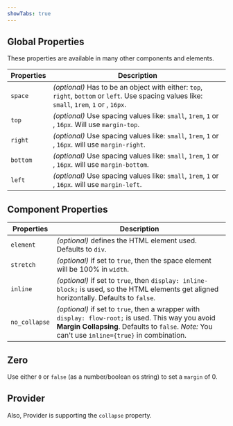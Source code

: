 ```yaml
---
showTabs: true
---
```



## Global Properties

These properties are available in many other components and elements.

| Properties | Description                                                                                                                                  |
| ---------- | -------------------------------------------------------------------------------------------------------------------------------------------- |
| `space`    | _(optional)_ Has to be an object with either: `top`, `right`, `bottom` or `left`. Use spacing values like: `small`, `1rem`, `1` or , `16px`. |
| `top`      | _(optional)_ Use spacing values like: `small`, `1rem`, `1` or , `16px`. Will use `margin-top`.                                               |
| `right`    | _(optional)_ Use spacing values like: `small`, `1rem`, `1` or , `16px`. will use `margin-right`.                                             |
| `bottom`   | _(optional)_ Use spacing values like: `small`, `1rem`, `1` or , `16px`. will use `margin-bottom`.                                            |
| `left`     | _(optional)_ Use spacing values like: `small`, `1rem`, `1` or , `16px`. will use `margin-left`.                                              |

## Component Properties

| Properties    | Description                                                                                                                                                                                            |
| ------------- | ------------------------------------------------------------------------------------------------------------------------------------------------------------------------------------------------------ |
| `element`     | _(optional)_ defines the HTML element used. Defaults to `div`.                                                                                                                                         |
| `stretch`     | _(optional)_ if set to `true`, then the space element will be 100% in `width`.                                                                                                                         |
| `inline`      | _(optional)_ if set to `true`, then `display: inline-block;` is used, so the HTML elements get aligned horizontally. Defaults to `false`.                                                              |
| `no_collapse` | _(optional)_ if set to `true`, then a wrapper with `display: flow-root;` is used. This way you avoid **Margin Collapsing**. Defaults to `false`. _Note:_ You can't use `inline={true}` in combination. |

## Zero

Use either `0` or `false` (as a number/boolean os string) to set a `margin` of 0.

## Provider

Also, Provider is supporting the `collapse` property.

<SpaceExampleProvider />
